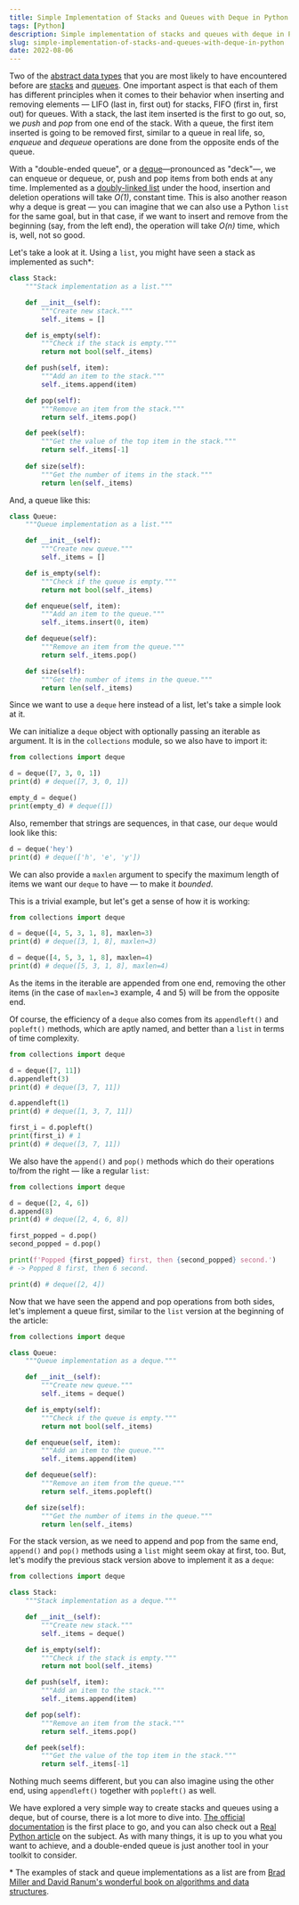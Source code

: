```yaml
---
title: Simple Implementation of Stacks and Queues with Deque in Python
tags: [Python]
description: Simple implementation of stacks and queues with deque in Python.
slug: simple-implementation-of-stacks-and-queues-with-deque-in-python
date: 2022-08-06
---
```


Two of the [abstract data types](https://en.wikipedia.org/wiki/Abstract_data_type) that you are most likely to have encountered before are [stacks](https://en.wikipedia.org/wiki/Stack_(abstract_data_type)) and [queues](https://en.wikipedia.org/wiki/Queue_(abstract_data_type)). One important aspect is that each of them has different principles when it comes to their behavior when inserting and removing elements — LIFO (last in, first out) for stacks, FIFO (first in, first out) for queues. With a stack, the last item inserted is the first to go out, so, we _push_ and _pop_ from one end of the stack. With a queue, the first item inserted is going to be removed first, similar to a queue in real life, so, _enqueue_ and _dequeue_ operations are done from the opposite ends of the queue.

With a "double-ended queue", or a [deque](https://en.wikipedia.org/wiki/Double-ended_queue)—pronounced as "deck"—, we can enqueue or dequeue, or, push and pop items from both ends at any time. Implemented as a [doubly-linked list](https://en.wikipedia.org/wiki/Doubly_linked_list) under the hood, insertion and deletion operations will take _O(1)_, constant time. This is also another reason why a deque is great — you can imagine that we can also use a Python `list` for the same goal, but in that case, if we want to insert and remove from the beginning (say, from the left end), the operation will take _O(n)_ time, which is, well, not so good.

Let's take a look at it. Using a `list`, you might have seen a stack as implemented as such\*:

```python
class Stack:
    """Stack implementation as a list."""

    def __init__(self):
        """Create new stack."""
        self._items = []

    def is_empty(self):
        """Check if the stack is empty."""
        return not bool(self._items)

    def push(self, item):
        """Add an item to the stack."""
        self._items.append(item)

    def pop(self):
        """Remove an item from the stack."""
        return self._items.pop()

    def peek(self):
        """Get the value of the top item in the stack."""
        return self._items[-1]
    
    def size(self):
        """Get the number of items in the stack."""
        return len(self._items)
```

And, a queue like this:

```python
class Queue:
    """Queue implementation as a list."""

    def __init__(self):
        """Create new queue."""
        self._items = []

    def is_empty(self):
        """Check if the queue is empty."""
        return not bool(self._items)

    def enqueue(self, item):
        """Add an item to the queue."""
        self._items.insert(0, item)

    def dequeue(self):
        """Remove an item from the queue."""
        return self._items.pop()

    def size(self):
        """Get the number of items in the queue."""
        return len(self._items)
```

Since we want to use a `deque` here instead of a list, let's take a simple look at it.

We can initialize a `deque` object with optionally passing an iterable as argument. It is in the `collections` module, so we also have to import it:

```python
from collections import deque

d = deque([7, 3, 0, 1])
print(d) # deque([7, 3, 0, 1])

empty_d = deque()
print(empty_d) # deque([])
```

Also, remember that strings are sequences, in that case, our `deque` would look like this:

```python
d = deque('hey')
print(d) # deque(['h', 'e', 'y'])
```

We can also provide a `maxlen` argument to specify the maximum length of items we want our `deque` to have — to make it _bounded_.

This is a trivial example, but let's get a sense of how it is working:

```python
from collections import deque

d = deque([4, 5, 3, 1, 8], maxlen=3)
print(d) # deque([3, 1, 8], maxlen=3)

d = deque([4, 5, 3, 1, 8], maxlen=4)
print(d) # deque([5, 3, 1, 8], maxlen=4)
```

As the items in the iterable are appended from one end, removing the other items (in the case of `maxlen=3` example, 4 and 5) will be from the opposite end.

Of course, the efficiency of a `deque` also comes from its `appendleft()` and `popleft()` methods, which are aptly named, and better than a `list` in terms of time complexity.

```python
from collections import deque

d = deque([7, 11])
d.appendleft(3)
print(d) # deque([3, 7, 11])

d.appendleft(1)
print(d) # deque([1, 3, 7, 11])

first_i = d.popleft()
print(first_i) # 1
print(d) # deque([3, 7, 11])
```

We also have the `append()` and `pop()` methods which do their operations to/from the right — like a regular `list`:

```python
from collections import deque

d = deque([2, 4, 6])
d.append(8)
print(d) # deque([2, 4, 6, 8])

first_popped = d.pop()
second_popped = d.pop()

print(f'Popped {first_popped} first, then {second_popped} second.')
# -> Popped 8 first, then 6 second.

print(d) # deque([2, 4])
```

Now that we have seen the append and pop operations from both sides, let's implement a queue first, similar to the `list` version at the beginning of the article:

```python
from collections import deque

class Queue:
    """Queue implementation as a deque."""

    def __init__(self):
        """Create new queue."""
        self._items = deque()

    def is_empty(self):
        """Check if the queue is empty."""
        return not bool(self._items)

    def enqueue(self, item):
        """Add an item to the queue."""
        self._items.append(item)

    def dequeue(self):
        """Remove an item from the queue."""
        return self._items.popleft()

    def size(self):
        """Get the number of items in the queue."""
        return len(self._items)
```

For the stack version, as we need to append and pop from the same end, `append()` and `pop()` methods using a `list` might seem okay at first, too. But, let's modify the previous stack version above to implement it as a `deque`:

```python
from collections import deque

class Stack:
    """Stack implementation as a deque."""

    def __init__(self):
        """Create new stack."""
        self._items = deque()

    def is_empty(self):
        """Check if the stack is empty."""
        return not bool(self._items)

    def push(self, item):
        """Add an item to the stack."""
        self._items.append(item)

    def pop(self):
        """Remove an item from the stack."""
        return self._items.pop()

    def peek(self):
        """Get the value of the top item in the stack."""
        return self._items[-1]
```

Nothing much seems different, but you can also imagine using the other end, using `appendleft()` together with `popleft()` as well.

We have explored a very simple way to create stacks and queues using a deque, but of course, there is a lot more to dive into. [The official documentation](https://docs.python.org/3/library/collections.html#collections.deque) is the first place to go, and you can also check out a [Real Python article](https://realpython.com/python-deque/) on the subject. As with many things, it is up to you what you want to achieve, and a double-ended queue is just another tool in your toolkit to consider.

\* The examples of stack and queue implementations as a list are from [Brad Miller and David Ranum's wonderful book on algorithms and data structures](https://runestone.academy/ns/books/published/pythonds3/index.html).